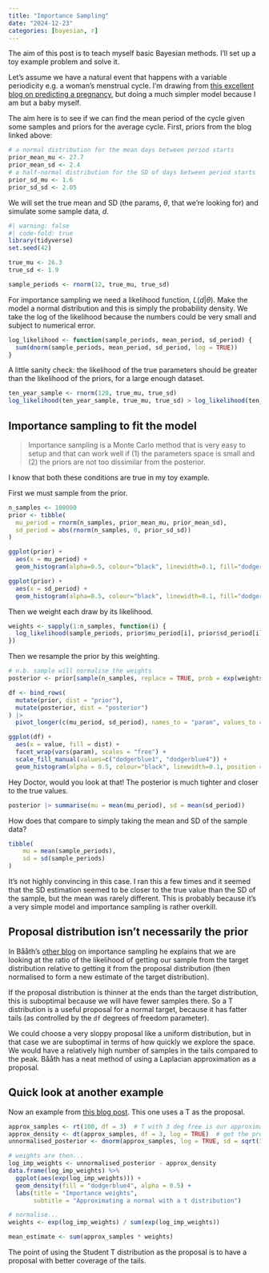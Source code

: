 ```yaml
---
title: "Importance Sampling"
date: "2024-12-23"
categories: [bayesian, r]
---
```


The aim of this post is to teach myself basic Bayesian methods. I'll set up a toy example problem and solve it.

Let's assume we have a natural event that happens with a variable periodicity e.g. a woman's menstrual cycle. I'm drawing from [this excellent blog on predicting a pregnancy](https://www.sumsar.net/blog/2015/11/a-bayesian-model-to-calculate-whether-my-wife-is-pregnant/), but doing a much simpler model because I am but a baby myself.

The aim here is to see if we can find the mean period of the cycle given some samples and priors for the average cycle. First, priors from the blog linked above:

```r
# a normal distribution for the mean days between period starts
prior_mean_mu <- 27.7
prior_mean_sd <- 2.4
# a half-normal distribution for the SD of days between period starts
prior_sd_mu <- 1.6
prior_sd_sd <- 2.05
```

We will set the true mean and SD (the params, $\theta$, that we're looking for) and simulate some sample data, $d$.

```r
#| warning: false
#| code-fold: true
library(tidyverse)
set.seed(42)
```

```r
true_mu <- 26.3
true_sd <- 1.9

sample_periods <- rnorm(12, true_mu, true_sd)
```

For importance sampling we need a likelihood function, $L(d|\theta)$. Make the model a normal distribution and this is simply the probability density. We take the log of the likelihood because the numbers could be very small and subject to numerical error.

```r
log_likelihood <- function(sample_periods, mean_period, sd_period) {
  sum(dnorm(sample_periods, mean_period, sd_period, log = TRUE))
}
```

A little sanity check: the likelihood of the true parameters should be greater than the likelihood of the priors, for a large enough dataset.

```r
ten_year_sample <- rnorm(120, true_mu, true_sd)
log_likelihood(ten_year_sample, true_mu, true_sd) > log_likelihood(ten_year_sample, prior_mean_mu, prior_mean_sd)
```

## Importance sampling to fit the model

> Importance sampling is a Monte Carlo method that is very easy to setup and that can work well if (1) the parameters space is small and (2) the priors are not too dissimilar from the posterior. 

I know that both these conditions are true in my toy example.

First we must sample from the prior.

```r
n_samples <- 100000
prior <- tibble(
  mu_period = rnorm(n_samples, prior_mean_mu, prior_mean_sd),
  sd_period = abs(rnorm(n_samples, 0, prior_sd_sd))
)

ggplot(prior) +
  aes(x = mu_period) +
  geom_histogram(alpha=0.5, colour="black", linewidth=0.1, fill="dodgerblue4")
```

```r
ggplot(prior) +
  aes(x = sd_period) +
  geom_histogram(alpha=0.5, colour="black", linewidth=0.1, fill="dodgerblue4")
```

Then we weight each draw by its likelihood.

```r
weights <- sapply(1:n_samples, function(i) {
  log_likelihood(sample_periods, prior$mu_period[i], prior$sd_period[i])
})
```

Then we resample the prior by this weighting.

```r
# n.b. sample will normalise the weights
posterior <- prior[sample(n_samples, replace = TRUE, prob = exp(weights)), ]

df <- bind_rows(
  mutate(prior, dist = "prior"),
  mutate(posterior, dist = "posterior")
) |>
  pivot_longer(c(mu_period, sd_period), names_to = "param", values_to = "value")

ggplot(df) +
  aes(x = value, fill = dist) +
  facet_wrap(vars(param), scales = "free") +
  scale_fill_manual(values=c("dodgerblue1", "dodgerblue4")) +
  geom_histogram(alpha = 0.5, colour="black", linewidth=0.1, position = "identity")
```

Hey Doctor, would you look at that! The posterior is much tighter and closer to the true values.

```r
posterior |> summarise(mu = mean(mu_period), sd = mean(sd_period))
```

How does that compare to simply taking the mean and SD of the sample data?

```r
tibble(
    mu = mean(sample_periods),
    sd = sd(sample_periods)
)
```

It's not highly convincing in this case. I ran this a few times and it seemed that the SD estimation seemed to be closer to the true value than the SD of the sample, but the mean was rarely different. This is probably because it's a very simple model and importance sampling is rather overkill.

## Proposal distribution isn't necessarily the prior

In Bååth's [other blog](https://www.sumsar.net/blog/2013/12/shaping_up_laplace_approximation/) on importance sampling he explains that we are looking at the ratio of the likelihood of getting our sample from the target distribution relative to getting it from the proposal distribution (then normalised to form a new estimate of the target distribution).

If the proposal distribution is thinner at the ends than the target distribution, this is suboptimal because we will have fewer samples there. So a T distribution is a useful proposal for a normal target, because it has fatter tails (as controlled by the `df` degrees of freedom parameter).

We could choose a very sloppy proposal like a uniform distribution, but in that case we are suboptimal in terms of how quickly we explore the space. We would have a relatively high number of samples in the tails compared to the peak. Bååth has a neat method of using a Laplacian approximation as a proposal.

## Quick look at another example

Now an example from [this blog post](https://david-salazar.github.io/posts/bayesian-statistics/2020-06-27-bayesian-data-analysis-week-4-importance-sampling.html). This one uses a T as the proposal.


```r
approx_samples <- rt(100, df = 3)  # T with 3 deg free is our approximation to posterior
approx_density <- dt(approx_samples, df = 3, log = TRUE)  # get the prob density for each
unnormalised_posterior <- dnorm(approx_samples, log = TRUE, sd = sqrt(3))  # convert to actual posterior

# weights are then...
log_imp_weights <- unnormalised_posterior - approx_density
data.frame(log_imp_weights) %>% 
  ggplot(aes(exp(log_imp_weights))) +
  geom_density(fill = "dodgerblue4", alpha = 0.5) +
  labs(title = "Importance weights",
       subtitle = "Approximating a normal with a t distribution")

# normalise...
weights <- exp(log_imp_weights) / sum(exp(log_imp_weights))

mean_estimate <- sum(approx_samples * weights)
```

The point of using the Student T distribution as the proposal is to have a proposal with better coverage of the tails.